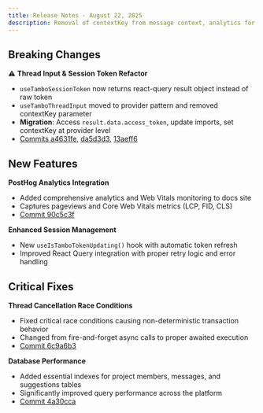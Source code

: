```yaml
---
title: Release Notes - August 22, 2025
description: Removal of contextKey from message context, analytics for doc site, improved session management, and more...
---
```


## Breaking Changes

⚠️ **Thread Input & Session Token Refactor**

- `useTamboSessionToken` now returns react-query result object instead of raw token
- `useTamboThreadInput` moved to provider pattern and removed contextKey parameter
- **Migration**: Access `result.data.access_token`, update imports, set contextKey at provider level
- [Commits a4631fe](https://github.com/tambo-ai/tambo/commit/a4631feb112903b8a46611b67a0fb14a5b4c5dd5), [da5d3d3](https://github.com/tambo-ai/tambo/commit/da5d3d311d8cf3e0a4052ef8a1348a34c4158a53), [13aeff6](https://github.com/tambo-ai/tambo/commit/13aeff669bd5760e4f8f93e9ff77dae301f4ba83)

## New Features

**PostHog Analytics Integration**

- Added comprehensive analytics and Web Vitals monitoring to docs site
- Captures pageviews and Core Web Vitals metrics (LCP, FID, CLS)
- [Commit 90c5c3f](https://github.com/tambo-ai/tambo/commit/90c5c3f05702fd18c29a6caf342b013ee2788f5e)

**Enhanced Session Management**

- New `useIsTamboTokenUpdating()` hook with automatic token refresh
- Improved React Query integration with proper retry logic and error handling

## Critical Fixes

**Thread Cancellation Race Conditions**

- Fixed critical race conditions causing non-deterministic transaction behavior
- Changed from fire-and-forget async calls to proper awaited execution
- [Commit 6c9a6b3](https://github.com/tambo-ai/tambo-cloud/commit/6c9a6b35d2468eb39557d48a721e228601310d9a)

**Database Performance**

- Added essential indexes for project members, messages, and suggestions tables
- Significantly improved query performance across the platform
- [Commit 4a30cca](https://github.com/tambo-ai/tambo-cloud/commit/4a30cca89d8550c16e007cde68a6c5bbd8aae088)
